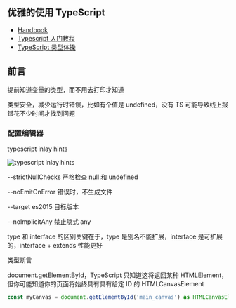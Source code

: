 ## 优雅的使用 TypeScript

- [Handbook](https://www.typescriptlang.org/docs/handbook/intro.html)
- [Typescript 入门教程](https://juejin.cn/book/7288482920602271802/section/7288665243814658107)
- [TypeScript 类型体操](https://github.com/type-challenges/type-challenges/tree/main)

## 前言

提前知道变量的类型，而不用去打印才知道

类型安全，减少运行时错误，比如有个值是 undefined，没有 TS 可能导致线上报错花不少时间才找到问题

### 配置编辑器

typescript inlay hints

![typescript inlay hints](./images/typescript/image1.png)

--strictNullChecks 严格检查 null 和 undefined

--noEmitOnError 错误时，不生成文件

--target es2015 目标版本

--noImplicitAny 禁止隐式 any

type 和 interface 的区别关键在于，type 是别名不能扩展，interface 是可扩展的，interface + extends 性能更好

类型断言

document.getElementById，TypeScript 只知道这将返回某种 HTMLElement，但你可能知道你的页面将始终具有具有给定 ID 的 HTMLCanvasElement

```ts
const myCanvas = document.getElementById('main_canvas') as HTMLCanvasElement
```
